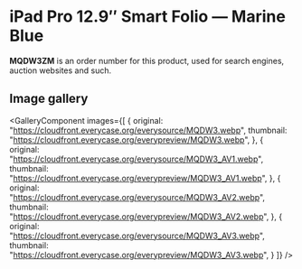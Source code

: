 
# iPad Pro 12.9″ Smart Folio — Marine Blue

<Callout type='info' emoji='👉🏻'>**MQDW3ZM** is an order number for this product, used for search engines, auction websites and such.</Callout>

## Image gallery

<GalleryComponent
    images={[
      {
        original: "https://cloudfront.everycase.org/everysource/MQDW3.webp",
        thumbnail: "https://cloudfront.everycase.org/everypreview/MQDW3.webp",
      },
      {
        original: "https://cloudfront.everycase.org/everysource/MQDW3_AV1.webp",
        thumbnail: "https://cloudfront.everycase.org/everypreview/MQDW3_AV1.webp",
      },
      {
        original: "https://cloudfront.everycase.org/everysource/MQDW3_AV2.webp",
        thumbnail: "https://cloudfront.everycase.org/everypreview/MQDW3_AV2.webp",
      },
      {
        original: "https://cloudfront.everycase.org/everysource/MQDW3_AV3.webp",
        thumbnail: "https://cloudfront.everycase.org/everypreview/MQDW3_AV3.webp",
      }
    ]}
  />
